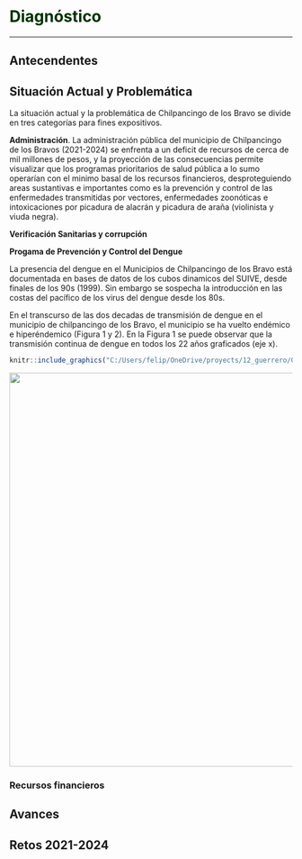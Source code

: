 # **<span style="color:#003300;">Diagnóstico</span>** {#dianostico}

---

## Antecendentes


## Situación Actual y Problemática

La situación actual y la problemática de Chilpancingo de los Bravo se divide en tres categorías para fines expositivos.

**Administración**. La administración pública del municipio de Chilpancingo de los Bravos (2021-2024) se enfrenta a un deficit de recursos de cerca de mil millones de pesos, y la proyección de las consecuencias permite visualizar que los programas prioritarios de salud pública a lo sumo operarían con el minimo basal de los recursos financieros, desproteguiendo areas sustantivas e importantes como es la prevención y control de las enfermedades transmitidas por vectores, enfermedades zoonóticas e intoxicaciones por picadura de alacrán y picadura de araña (violinista y viuda negra). 


**Verificación Sanitarias y corrupción**



**Progama de Prevención y Control del Dengue**

La presencia del dengue en el Municipios de Chilpancingo de los Bravo está documentada en bases de datos de los cubos dinamicos del SUIVE, desde finales de los 90s (1999). Sin embargo se sospecha la introducción en las costas del pacífico de los virus del dengue desde los 80s.

En el transcurso de las dos decadas de transmisión de dengue en el municipio de chilpancingo de los Bravo, el municipio se ha vuelto endémico e hiperéndemico (Figura 1 y 2). En la Figura 1 se puede observar que la transmisión continua de dengue en todos los 22 años graficados (eje x).


```r
knitr::include_graphics("C:/Users/felip/OneDrive/proyects/12_guerrero/029_chilpancingo/test_control_fauna_nociva/4.Graph/animated/den_chilapaningo_year_animated_2000_2021.gif")
```


<img src="C:/Users/felip/OneDrive/proyects/12_guerrero/029_chilpancingo/test_control_fauna_nociva/4.Graph/animated/den_chilapaningo_year_animated_2000_2021.gif" width="700" height="700"/>

### Recursos financieros


## Avances

## Retos 2021-2024
